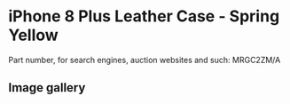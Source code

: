 
# iPhone 8 Plus Leather Case - Spring Yellow

Part number, for search engines, auction websites and such: MRGC2ZM/A

## Image gallery

<div style={{ width: "768px" }}>
  <GalleryComponent
    images={[
      {
        original: "/everysource/MRGC2.webp",
        thumbnail: "/everypreview/MRGC2.webp",
      },
      {
        original: "/everysource/MRGC2_AV1_GOLD.webp",
        thumbnail: "/everypreview/MRGC2_AV1_GOLD.webp",
      },
      {
        original: "/everysource/MRGC2_AV1_SILVER.webp",
        thumbnail: "/everypreview/MRGC2_AV1_SILVER.webp",
      },
      {
        original: "/everysource/MRGC2_AV1_SPACE_GRAY.webp",
        thumbnail: "/everypreview/MRGC2_AV1_SPACE_GRAY.webp",
      },
      {
        original: "/everysource/MRGC2_AV2.webp",
        thumbnail: "/everypreview/MRGC2_AV2.webp",
      }
    ]}
  />
</div>